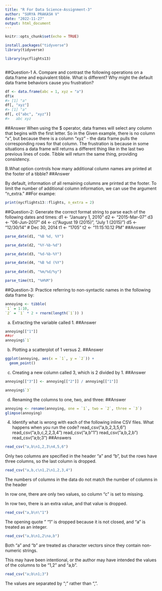 ---
title: "R For Data Science-Assignment-3"
author: "SURYA PRAKASH V"
date: "2022-11-27"
output: html_document
---

```{r setup, include=FALSE}
knitr::opts_chunk$set(echo = TRUE)
```

```{r}
install.packages("tidyverse")
library(tidyverse)
```

```{r}
library(nycflights13)
```


```{r}
```

##Question-1
A. Compare and contrast the following operations on a data.frame and equivalent tibble. What is different? Why might the default data frame behaviors cause you frustration?
```{r}
df <- data.frame(abc = 1, xyz = "a")
df$x
#> [1] "a"
df[, "xyz"]
#> [1] "a"
df[, c("abc", "xyz")]
#>   abc xyz

```
##Answer
    When using the $ operator, data frames will select any column that begins with the first letter. So in the Given example, there is no column “x”, but because there is a column “xyz” - the data frame pulls the corresponding rows for that column. 
   The frustration is because in some situations a data frame will returns a different thing like in the last two previous lines of code. Tibble will return the same thing, providing consistency.


B.What option controls how many additional column names are printed at the footer of a tibble?
##Answer

   By default, information of all remaining columns are printed at the footer. To limit the number of additional column information, we can use the argument "n_extra." 
##For exampe:
```{r}
print(nycflights13::flights, n_extra = 2)
```

##Question-2:
Generate the correct format string to parse each of the following dates and times:
d1 <- "January 1, 2010"
d2 <- "2015-Mar-07"
d3 <- "06-Jun-2017"
d4 <- c("August 19 (2015)", "July 1 (2015)")
d5 <- "12/30/14" # Dec 30, 2014
t1 <- "1705"
t2 <- "11:15:10.12 PM"
##Answer
```{r}
parse_date(d1, "%B %d, %Y")

parse_date(d2, "%Y-%b-%d")

parse_date(d3, "%d-%b-%Y")

parse_date(d4, "%B %d (%Y")
           
parse_date(d5, "%m/%d/%y")

parse_time(t1, "%H%M")


```



##Question-3:
Practice referring to non-syntactic names in the following data frame by: 
```{r}
annoying <- tibble( 
`1` = 1:10, 
`2` = `1` * 2 + rnorm(length(`1`)) )

```

a. Extracting the variable called 1. 
##Answer
```{r}
annoying[["1"]]
##or
annoying$`1`
```
b. Plotting a scatterplot of 1 versus 2.
##Answer
```{r}
ggplot(annoying, aes(x = `1`, y = `2`)) +
  geom_point()
```
c. Creating a new column called 3, which is 2 divided by 1. 
##Answer
```{r}
annoying[["3"]] <- annoying[["2"]] / annoying[["1"]]

annoying$`3`
```
d. Renaming the columns to one, two, and three: 
##Answer
```{r}
annoying <- rename(annoying, one = `1`, two = `2`, three = `3`)
glimpse(annoying)

```



4.	Identify what is wrong with each of the following inline CSV files. 
What happens when you run the code? 
read_csv("a,b\n1,2,3\n4,5,6") 
read_csv("a,b,c\n1,2\n1,2,3,4")
read_csv("a,b\n\"1") 
read_csv("a,b\n1,2\na,b")
read_csv("a;b\n1;3")
##Answers
```{r}
read_csv("a,b\n1,2,3\n4,5,6") 
```
Only two columns are specified in the header "a" and "b", but the rows have three columns, so the last column is dropped.

```{r}
read_csv("a,b,c\n1,2\n1,2,3,4")
```
The numbers of columns in the data do not match the number of columns in the header

In row one, there are only two values, so column "c" is set to missing.

In row two, there is an extra value, and that value is dropped.
```{r}
read_csv("a,b\n\"1") 
```

The opening quote " "1 " is dropped because it is not closed, and "a" is treated as an integer.
```{r}
read_csv("a,b\n1,2\na,b")
```

Both "a" and "b" are treated as character vectors since they contain non-numeric strings.

This may have been intentional, or the author may have intended the values of the columns to be "1,2" and "a,b".

```{r}
read_csv("a;b\n1;3")
```
The values are separated by ";" rather than ",".
